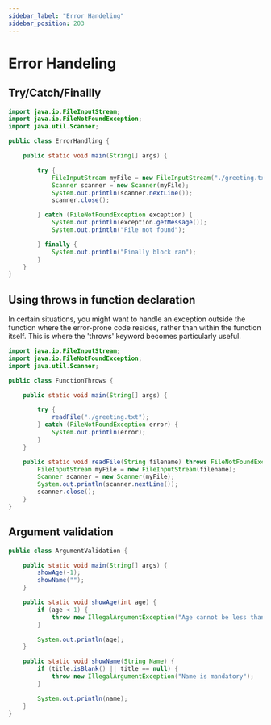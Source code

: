 ```yaml
---
sidebar_label: "Error Handeling"
sidebar_position: 203
---
```


# Error Handeling

## Try/Catch/Finallly

```java
import java.io.FileInputStream;
import java.io.FileNotFoundException;
import java.util.Scanner;

public class ErrorHandling {

    public static void main(String[] args) {

        try {
            FileInputStream myFile = new FileInputStream("./greeting.txt");
            Scanner scanner = new Scanner(myFile);
            System.out.println(scanner.nextLine());
            scanner.close();

        } catch (FileNotFoundException exception) {
            System.out.println(exception.getMessage());
            System.out.println("File not found");

        } finally {
            System.out.println("Finally block ran");
        }
    }
}
```

## Using throws in function declaration

In certain situations, you might want to handle an exception outside the function where the error-prone code resides, rather than within the function itself. This is where the 'throws' keyword becomes particularly useful.

```java
import java.io.FileInputStream;
import java.io.FileNotFoundException;
import java.util.Scanner;

public class FunctionThrows {

    public static void main(String[] args) {

        try {
            readFile("./greeting.txt");
        } catch (FileNotFoundException error) {
            System.out.println(error);
        }
    }

    public static void readFile(String filename) throws FileNotFoundException {
        FileInputStream myFile = new FileInputStream(filename);
        Scanner scanner = new Scanner(myFile);
        System.out.println(scanner.nextLine());
        scanner.close();
    }
}
```

## Argument validation

```java
public class ArgumentValidation {

    public static void main(String[] args) {
        showAge(-1);
        showName("");
    }

    public static void showAge(int age) {
        if (age < 1) {
            throw new IllegalArgumentException("Age cannot be less than one");
        }

        System.out.println(age);
    }

    public static void showName(String Name) {
        if (title.isBlank() || title == null) {
            throw new IllegalArgumentException("Name is mandatory");
        }

        System.out.println(name);
    }
}
```
